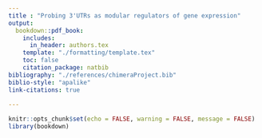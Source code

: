 ```yaml
---
title : "Probing 3'UTRs as modular regulators of gene expression"
output: 
  bookdown::pdf_book:
    includes:
      in_header: authors.tex
    template: "./formatting/template.tex"
    toc: false
    citation_package: natbib
bibliography: "./references/chimeraProject.bib"
biblio-style: "apalike"
link-citations: true
  
---
```


```r
knitr::opts_chunk$set(echo = FALSE, warning = FALSE, message = FALSE)
library(bookdown)
```
\begin{abstract}
Cis-regulatory elements (CREs) determining gene expression are abstracted into discrete modules, such as promoter, coding sequence, and terminator, and short sequence motifs within those.
Current cloning techniques mean that CREs are easy to construct and combine, i.e. they are practically modular.
However, it is unclear how much the effect of CREs on gene expression outcomes depends on other elements present in the same gene: are they functionally modular?
We probe the limitations of assuming independent effects in budding yeast, by confirming that the quantitative effect of a terminator depends on both promoter and coding sequence.
Next, we explore whether individual cis-regulatory motifs within terminator regions display similar context dependence.
We focus on suspected protein binding motifs in mRNA transcript 3'UTRs, inferred from transcriptome-wide datasets of mRNA decay.
Then we construct reporter genes with different combinations of inserted or removed motifs in 3 different terminator contexts, each expressed from 3 different promoters.
Our results show that the effects of individual CREs depend both on their host terminator, and also on the paired promoter at the opposite end of the coding sequence.
Observations that the same CRE can regulate gene expression differently in different host genes suggests that complex regulatory patterns are ubiquitous and need to be accounted for in designing synthetic genes.
Meanwhile, the consequences for novel CRE searches emphasise the need for improved search algorithms that include local and global context effects.
\end{abstract}